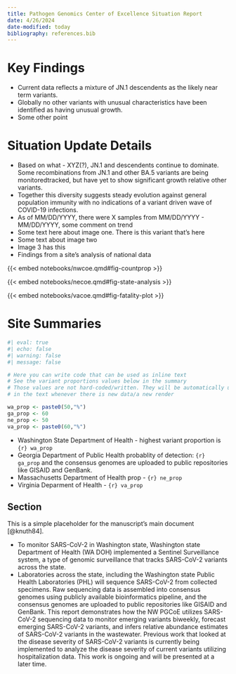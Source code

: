 ```yaml
---
title: Pathogen Genomics Center of Excellence Situation Report
date: 4/26/2024
date-modified: today
bibliography: references.bib
---
```


# Key Findings

- Current data reflects a mixture of JN.1 descendents as the likely near term variants.  
- Globally no other variants with unusual characteristics have been identified as having unusual growth. 
- Some other point


# Situation Update Details

- Based on what - XYZ(?), JN.1 and descendents continue to dominate.  Some recombinations from JN.1 and other BA.5 variants are being monitoredtracked, but have yet to show significant growth relative other variants.
- Together this diversity suggests steady evolution against general population immunity with no indications of a variant driven wave of COVID-19 infections. 
- As of MM/DD/YYYY, there were X samples from MM/DD/YYYY - MM/DD/YYYY, some comment on trend
- Some text here about image one. There is this variant that's here
- Some text about image two
- Image 3 has this
- Findings from a site's analysis of national data


{{< embed notebooks/nwcoe.qmd#fig-countprop >}}

{{< embed notebooks/necoe.qmd#fig-state-analysis >}}

{{< embed notebooks/vacoe.qmd#fig-fatality-plot >}}



# Site Summaries 

```r
#| eval: true
#| echo: false
#| warning: false
#| message: false

# Here you can write code that can be used as inline text
# See the variant proportions values below in the summary
# Those values are not hard-coded/written. They will be automatically updated 
# in the text whenever there is new data/a new render

wa_prop <- paste0(50,"%")
ga_prop <- 60
ne_prop <- 50
va_prop <- paste0(60,"%")

```



-   Washington State Department of Health - highest variant proportion is `{r} wa_prop`
-   Georgia Department of Public Health probablity of detection: `{r} ga_prop`  and the consensus genomes are uploaded to public repositories like GISAID and GenBank. 
-   Massachusetts Department of Health prop - `{r} ne_prop` 
-   Virginia Deparment of Health - `{r} va_prop`

## Section
This is a simple placeholder for the manuscript's main document [@knuth84].


-   To monitor SARS-CoV-2 in Washington state, Washington state Department of Health (WA DOH) implemented a Sentinel Surveillance system, a type of genomic surveillance that tracks SARS-CoV-2 variants across the state. 
-   Laboratories across the state, including the Washington state Public Health Laboratories (PHL) will sequence SARS-CoV-2 from collected specimens. Raw sequencing data is assembled into consensus genomes using publicly available bioinformatics pipeline, and the consensus genomes are uploaded to public repositories like GISAID and GenBank. This report demonstrates how the NW PGCoE utilizes SARS-CoV-2 sequencing data to monitor emerging variants biweekly, forecast emerging SARS-CoV-2 variants, and infers relative abundance estimates of SARS-CoV-2 variants in the wastewater. Previous work that looked at the disease severity of SARS-CoV-2 variants is currently being implemented to analyze the disease severity of current variants utilizing hospitalization data. This work is ongoing and will be presented at a later time.
